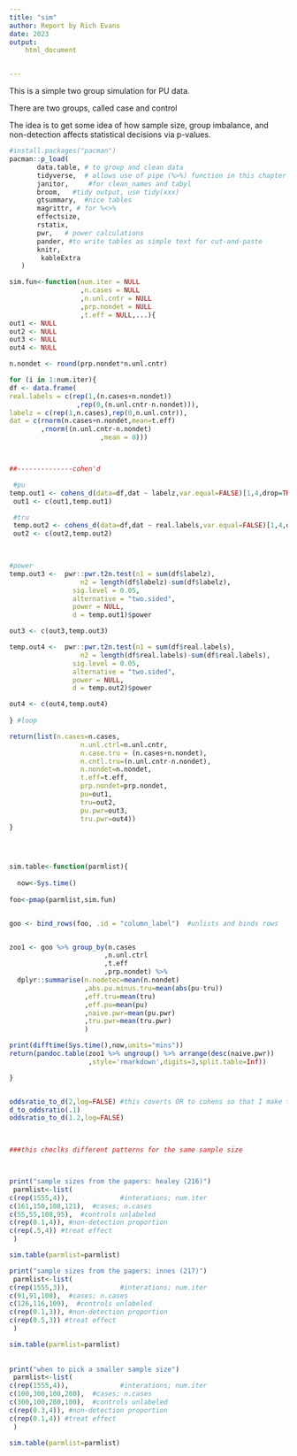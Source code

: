 ```yaml
---
title: "sim"
author: Report by Rich Evans
date: 2023
output:
    html_document


---
```


This is a simple two group simulation for PU data. 

There are two groups, called case and control

The idea is to get some idea of how sample size, group imbalance, and non-detection affects statistical decisions via p-values.

```r
#install.packages("pacman")
pacman::p_load(
       data.table, # to group and clean data
       tidyverse,  # allows use of pipe (%>%) function in this chapter
       janitor,     #for clean_names and tabyl
       broom,   #tidy output, use tidy(xxx)
       gtsummary,  #nice tables
       magrittr, # for %<>%
       effectsize,
       rstatix,
       pwr,   # power calculations
       pander, #to write tables as simple text for cut-and-paste
       knitr,
        kableExtra
   ) 
```




```r

sim.fun<-function(num.iter = NULL
                  ,n.cases = NULL    
                  ,n.unl.cntr = NULL          
                  ,prp.nondet = NULL
                  ,t.eff = NULL,...){
out1 <- NULL
out2 <- NULL
out3 <- NULL
out4 <- NULL

n.nondet <- round(prp.nondet*n.unl.cntr)

for (i in 1:num.iter){
df <- data.frame(
real.labels = c(rep(1,(n.cases+n.nondet))
                 ,rep(0,(n.unl.cntr-n.nondet))),
labelz = c(rep(1,n.cases),rep(0,n.unl.cntr)),
dat = c(rnorm(n.cases+n.nondet,mean=t.eff)
        ,rnorm((n.unl.cntr-n.nondet)
                       ,mean = 0)))



##--------------cohen'd

 #pu
temp.out1 <- cohens_d(data=df,dat ~ labelz,var.equal=FALSE)[1,4,drop=TRUE]
 out1 <- c(out1,temp.out1)

 #tru
 temp.out2 <- cohens_d(data=df,dat ~ real.labels,var.equal=FALSE)[1,4,drop=TRUE]
 out2 <- c(out2,temp.out2)

 

#power
temp.out3 <-  pwr::pwr.t2n.test(n1 = sum(df$labelz),
                  n2 = length(df$labelz)-sum(df$labelz),
                sig.level = 0.05,
                alternative = "two.sided", 
                power = NULL, 
                d = temp.out1)$power

out3 <- c(out3,temp.out3)

temp.out4 <-  pwr::pwr.t2n.test(n1 = sum(df$real.labels),
                  n2 = length(df$real.labels)-sum(df$real.labels),
                sig.level = 0.05,
                alternative = "two.sided", 
                power = NULL, 
                d = temp.out2)$power

out4 <- c(out4,temp.out4)
 
} #loop

return(list(n.cases=n.cases,
                  n.unl.ctrl=n.unl.cntr,
                  n.case.tru = (n.cases+n.nondet),
                  n.cntl.tru=(n.unl.cntr-n.nondet),
                  n.nondet=n.nondet,
                  t.eff=t.eff,
                  prp.nondet=prp.nondet,
                  pu=out1,
                  tru=out2,
                  pu.pwr=out3,
                  tru.pwr=out4))
}


                    
```





```r


sim.table<-function(parmlist){
 
  now<-Sys.time()
  
foo<-pmap(parmlist,sim.fun)


goo <- bind_rows(foo, .id = "column_label")  #unlists and binds rows


zoo1 <- goo %>% group_by(n.cases
                        ,n.unl.ctrl
                        ,t.eff
                        ,prp.nondet) %>% 
  dplyr::summarise(n.nodetec=mean(n.nondet)
                   ,abs.pu.minus.tru=mean(abs(pu-tru))
                   ,eff.tru=mean(tru)
                   ,eff.pu=mean(pu)
                   ,naive.pwr=mean(pu.pwr)
                   ,tru.pwr=mean(tru.pwr)
                   )

print(difftime(Sys.time(),now,units="mins"))
return(pandoc.table(zoo1 %>% ungroup() %>% arrange(desc(naive.pwr))
                    ,style='rmarkdown',digits=3,split.table=Inf))

}


oddsratio_to_d(2,log=FALSE) #this coverts OR to cohens so that I make this like SNPs data
d_to_oddsratio(.1)
oddsratio_to_d(1.2,log=FALSE)

 
```
<!-- https://cran.r-project.org/web/packages/pander/vignettes/pandoc_table.html -->

```r
###this checlks different patterns for the same sample size



print("sample sizes from the papers: healey (216)")
 parmlist<-list(
c(rep(1555,4)),             #interations; num.iter
c(161,150,108,121),  #cases; n.cases
c(55,55,108,95),  #controls unlabeled
c(rep(0.1,4)), #non-detection proportion
c(rep(.5,4)) #treat effect
 )

sim.table(parmlist=parmlist)

print("sample sizes from the papers: innes (217)")
 parmlist<-list(
c(rep(1555,3)),             #interations; num.iter
c(91,91,108),  #cases; n.cases
c(126,116,109),  #controls unlabeled
c(rep(0.1,3)), #non-detection proportion
c(rep(0.5,3)) #treat effect
 )

sim.table(parmlist=parmlist)
 
 
print("when to pick a smaller sample size")
 parmlist<-list(
c(rep(1555,4)),             #interations; num.iter
c(100,300,100,280),  #cases; n.cases
c(300,100,280,100),  #controls unlabeled
c(rep(0.3,4)), #non-detection proportion
c(rep(0.1,4)) #treat effect
 )

sim.table(parmlist=parmlist)
 

```

